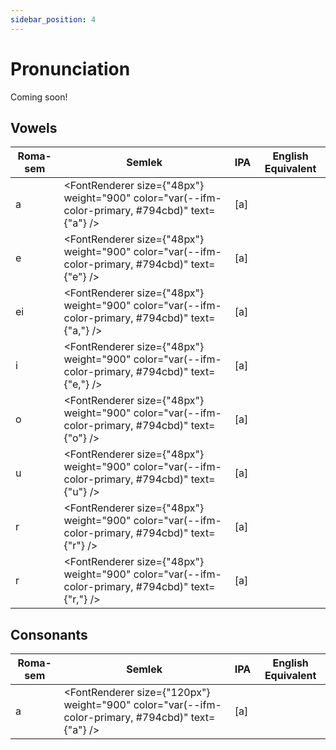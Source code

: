 ```yaml
---
sidebar_position: 4
---
```


# Pronunciation

Coming soon!


## Vowels

| Roma-sem | Semlek | IPA | English Equivalent |
|---|---|---|---|
| a | <FontRenderer size={"48px"} weight="900" color="var(--ifm-color-primary, #794cbd)" text={"a"} /> | [a] | |
| e | <FontRenderer size={"48px"} weight="900" color="var(--ifm-color-primary, #794cbd)" text={"e"} /> | [a] | |
| ei | <FontRenderer size={"48px"} weight="900" color="var(--ifm-color-primary, #794cbd)" text={"a,"} /> | [a] | |
| i | <FontRenderer size={"48px"} weight="900" color="var(--ifm-color-primary, #794cbd)" text={"e,"} /> | [a] | |
| o | <FontRenderer size={"48px"} weight="900" color="var(--ifm-color-primary, #794cbd)" text={"o"} /> | [a] | |
| u | <FontRenderer size={"48px"} weight="900" color="var(--ifm-color-primary, #794cbd)" text={"u"} /> | [a] | |
| r | <FontRenderer size={"48px"} weight="900" color="var(--ifm-color-primary, #794cbd)" text={"r"} /> | [a] | |
| r | <FontRenderer size={"48px"} weight="900" color="var(--ifm-color-primary, #794cbd)" text={"r,"} /> | [a] | |

## Consonants

| Roma-sem | Semlek | IPA | English Equivalent |
|---|---|---|---|
| a | <FontRenderer size={"120px"} weight="900" color="var(--ifm-color-primary, #794cbd)" text={"a"} /> | [a] | |